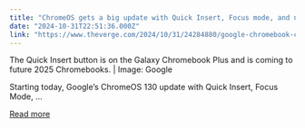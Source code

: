 ```yaml
---
title: "ChromeOS gets a big update with Quick Insert, Focus mode, and new AI features"
date: "2024-10-31T22:51:36.000Z"
link: "https://www.theverge.com/2024/10/31/24284880/google-chromebook-chromeos-130-quick-insert-ai-focus-mode"
---
```


The Quick Insert button is on the Galaxy Chromebook Plus and is coming to future 2025 Chromebooks. | Image: Google
    

  
Starting today, Google’s ChromeOS 130 update with Quick Insert, Focus Mode, ...

[Read more](https://www.theverge.com/2024/10/31/24284880/google-chromebook-chromeos-130-quick-insert-ai-focus-mode)
